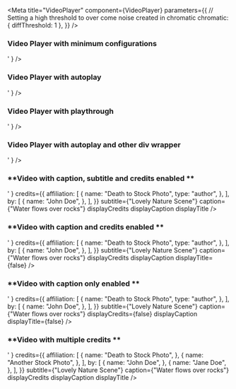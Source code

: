 
<Meta
	title="VideoPlayer"
	component={VideoPlayer}
	parameters={{
		// Setting a high threshold to over come noise created in chromatic
		chromatic: { diffThreshold: 1 },
	}}
/>

### **Video Player with minimum configurations**

<Canvas>
	<Story name="Video with minimum configurations">
		<VideoPlayer
			id=""
			embedMarkup={
				'<div class="powa" id="powa-e924e51b-db94-492e-8346-02283a126943" data-org="corecomponents" data-env="prod" data-uuid="e924e51b-db94-492e-8346-02283a126943" data-aspect-ratio="0.562" data-api="prod"><script src="//d2w3jw6424abwq.cloudfront.net/prod/powaBoot.js?org=corecomponents"></script></div>'
			}
		/>
	</Story>
</Canvas>

### **Video Player with autoplay**

<Canvas>
	<Story name="Video with autoplay">
		<VideoPlayer
			id=""
			enableAutoplay={true}
			embedMarkup={
				'<div class="powa" id="powa-e924e51b-db94-492e-8346-02283a126943" data-org="corecomponents" data-env="prod" data-uuid="e924e51b-db94-492e-8346-02283a126943" data-aspect-ratio="0.562" data-api="prod"><script src="//d2w3jw6424abwq.cloudfront.net/prod/powaBoot.js?org=corecomponents"></script></div>'
			}
		/>
	</Story>
</Canvas>

### **Video Player with playthrough**

<Canvas>
	<Story name="Video with playthrough">
		<VideoPlayer
			id=""
			isPlaythrough={true}
			embedMarkup={
				'<div class="powa" id="powa-e924e51b-db94-492e-8346-02283a126943" data-org="corecomponents" data-env="prod" data-uuid="e924e51b-db94-492e-8346-02283a126943" data-aspect-ratio="0.562" data-api="prod"><script src="//d2w3jw6424abwq.cloudfront.net/prod/powaBoot.js?org=corecomponents"></script></div>'
			}
		/>
	</Story>
</Canvas>

### **Video Player with autoplay and other div wrapper**

<Canvas>
	<Story name="Video Player with autoplay and other div wrapper">
		<VideoPlayer
			id=""
			enableAutoplay={true}
			embedMarkup={
				'<div class="goldfish-player"><div class="powa" id="powa-e924e51b-db94-492e-8346-02283a126943" data-org="corecomponents" data-env="prod" data-uuid="e924e51b-db94-492e-8346-02283a126943" data-aspect-ratio="0.562" data-api="prod"><script src="//d2w3jw6424abwq.cloudfront.net/prod/powaBoot.js?org=corecomponents"></script></div></div>'
			}
		/>
	</Story>
</Canvas>

### **Video with caption, subtitle and credits enabled **

<Canvas>
	<Story name="Video with caption, subtitle and credits enabled">
		<VideoPlayer
			id=""
			embedMarkup={
				'<div class="powa" id="powa-e924e51b-db94-492e-8346-02283a126943" data-org="corecomponents" data-env="prod" data-uuid="e924e51b-db94-492e-8346-02283a126943" data-aspect-ratio="0.562" data-api="prod"><script src="//d2w3jw6424abwq.cloudfront.net/prod/powaBoot.js?org=corecomponents"></script></div>'
			}
			credits={{
				affiliation: [
					{
						name: "Death to Stock Photo",
						type: "author",
					},
				],
				by: [
					{
						name: "John Doe",
					},
				],
			}}
			subtitle={"Lovely Nature Scene"}
			caption={"Water flows over rocks"}
			displayCredits
			displayCaption
			displayTitle
		/>
	</Story>
</Canvas>

### **Video with caption and credits enabled **

<Canvas>
	<Story name="Video with caption and credits enabled">
		<VideoPlayer
			id=""
			embedMarkup={
				'<div class="powa" id="powa-e924e51b-db94-492e-8346-02283a126943" data-org="corecomponents" data-env="prod" data-uuid="e924e51b-db94-492e-8346-02283a126943" data-aspect-ratio="0.562" data-api="prod"><script src="//d2w3jw6424abwq.cloudfront.net/prod/powaBoot.js?org=corecomponents"></script></div>'
			}
			credits={{
				affiliation: [
					{
						name: "Death to Stock Photo",
						type: "author",
					},
				],
				by: [
					{
						name: "John Doe",
					},
				],
			}}
			subtitle={"Lovely Nature Scene"}
			caption={"Water flows over rocks"}
			displayCredits
			displayCaption
			displayTitle={false}
		/>
	</Story>
</Canvas>

### **Video with caption only enabled **

<Canvas>
	<Story name="Video with caption only enabled">
		<VideoPlayer
			id=""
			embedMarkup={
				'<div class="powa" id="powa-e924e51b-db94-492e-8346-02283a126943" data-org="corecomponents" data-env="prod" data-uuid="e924e51b-db94-492e-8346-02283a126943" data-aspect-ratio="0.562" data-api="prod"><script src="//d2w3jw6424abwq.cloudfront.net/prod/powaBoot.js?org=corecomponents"></script></div>'
			}
			credits={{
				affiliation: [
					{
						name: "Death to Stock Photo",
						type: "author",
					},
				],
				by: [
					{
						name: "John Doe",
					},
				],
			}}
			subtitle={"Lovely Nature Scene"}
			caption={"Water flows over rocks"}
			displayCredits={false}
			displayCaption
			displayTitle={false}
		/>
	</Story>
</Canvas>

### **Video with multiple credits **

<Canvas>
	<Story name="Video with multiple credits">
		<VideoPlayer
			id=""
			embedMarkup={
				'<div class="powa" id="powa-e924e51b-db94-492e-8346-02283a126943" data-org="corecomponents" data-env="prod" data-uuid="e924e51b-db94-492e-8346-02283a126943" data-aspect-ratio="0.562" data-api="prod"><script src="//d2w3jw6424abwq.cloudfront.net/prod/powaBoot.js?org=corecomponents"></script></div>'
			}
			credits={{
				affiliation: [
					{
						name: "Death to Stock Photo",
					},
					{
						name: "Another Stock Photo",
					},
				],
				by: [
					{
						name: "John Doe",
					},
					{
						name: "Jane Doe",
					},
				],
			}}
			subtitle={"Lovely Nature Scene"}
			caption={"Water flows over rocks"}
			displayCredits
			displayCaption
			displayTitle
		/>
	</Story>
</Canvas>
